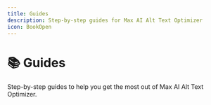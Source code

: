 ```yaml
---
title: Guides
description: Step-by-step guides for Max AI Alt Text Optimizer
icon: BookOpen
---
```



# 📚 Guides

Step-by-step guides to help you get the most out of Max AI Alt Text Optimizer.

<Cards>
  <Card
    title="Template Configuration"
    description="Create dynamic templates with variables for consistent alt text"
    href="/docs/max-ai-alt-text/guides/templates"
  />
  <Card
    title="Automation Setup"
    description="Configure automated daily/weekly optimization schedules"
    href="/docs/max-ai-alt-text/guides/automation"
  />
</Cards>
